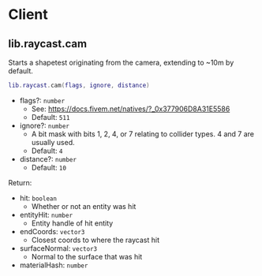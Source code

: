 # Client

## lib.raycast.cam

Starts a shapetest originating from the camera, extending to ~10m by default.

```lua
lib.raycast.cam(flags, ignore, distance)
```

- flags?: `number`
  - See: https://docs.fivem.net/natives/?_0x377906D8A31E5586
  - Default: `511`
- ignore?: `number`
  - A bit mask with bits 1, 2, 4, or 7 relating to collider types. 4 and 7 are usually used.
  - Default: `4`
- distance?: `number`
  - Default: `10`

Return:

- hit: `boolean`
  - Whether or not an entity was hit
- entityHit: `number`
  - Entity handle of hit entity
- endCoords: `vector3`
  - Closest coords to where the raycast hit
- surfaceNormal: `vector3`
  - Normal to the surface that was hit
- materialHash: `number`
